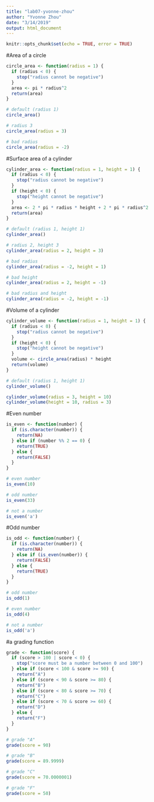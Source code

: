 ```yaml
---
title: "lab07-yvonne-zhou"
author: "Yvonne Zhou"
date: "3/14/2019"
output: html_document
---
```

```r
knitr::opts_chunk$set(echo = TRUE, error = TRUE)
```

#Area of a circle
```r
circle_area <- function(radius = 1) {
  if (radius < 0) {
    stop("radius cannot be negative")
  }
  area <- pi * radius^2
  return(area)
}
```

```r
# default (radius 1)
circle_area()

# radius 3
circle_area(radius = 3)

# bad radius
circle_area(radius = -2)
```

#Surface area of a cylinder
```r
cylinder_area <- function(radius = 1, height = 1) {
  if (radius < 0) {
    stop("radius cannot be negative")
  }
  if (height < 0) {
    stop("height cannot be negative")
  }
  area <- 2 * pi * radius * height + 2 * pi * radius^2
  return(area)
}
```

```r
# default (radius 1, height 1)
cylinder_area()

# radius 2, height 3
cylinder_area(radius = 2, height = 3)

# bad radius
cylinder_area(radius = -2, height = 1)

# bad height
cylinder_area(radius = 2, height = -1)

# bad radius and height
cylinder_area(radius = -2, height = -1)
```

#Volume of a cylinder
```r
cylinder_volume <- function(radius = 1, height = 1) {
  if (radius < 0) {
    stop("radius cannot be negative")
  }
  if (height < 0) {
    stop("height cannot be negative")
  }
  volume <- circle_area(radius) * height
  return(volume)
}
```

```r
# default (radius 1, height 1)
cylinder_volume()

cylinder_volume(radius = 3, height = 10)
cylinder_volume(height = 10, radius = 3)
```

#Even number
```r
is_even <- function(number) {
  if (is.character(number)) {
    return(NA)
  } else if (number %% 2 == 0) {
    return(TRUE)
  } else {
    return(FALSE)
  }
}
```

```r
# even number
is_even(10)

# odd number
is_even(33)

# not a number
is_even('a')

```

#Odd number
```r
is_odd <- function(number) {
  if (is.character(number)) {
    return(NA)
  } else if (is_even(number)) {
    return(FALSE)
  } else {
    return(TRUE)
  }
}
```

```r
# odd number
is_odd(1)

# even number
is_odd(4)

# not a number
is_odd('a')
```
#a grading function
```r
grade <- function(score) {
  if (score > 100 | score < 0) {
    stop("score must be a number between 0 and 100")
  } else if (score < 100 & score >= 90) {
    return("A")
  } else if (score < 90 & score >= 80) {
    return("B")
  } else if (score < 80 & score >= 70) {
    return("C")
  } else if (score < 70 & score >= 60) {
    return("D")
  } else {
    return("F")
  }
}

```

```r
# grade "A"
grade(score = 90)

# grade "B"
grade(score = 89.9999)

# grade "C"
grade(score = 70.0000001)

# grade "F"
grade(score = 50)
```

```r

```

